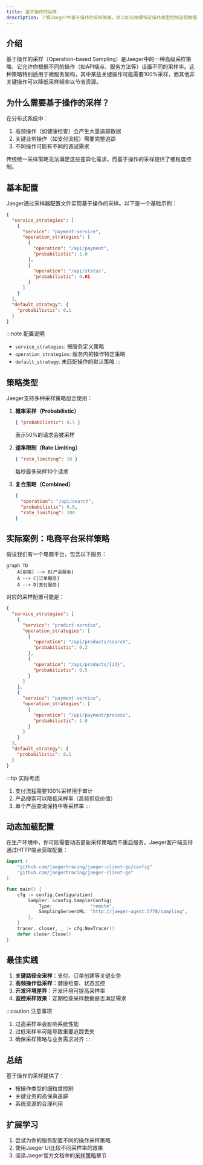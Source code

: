 ```yaml
---
title: 基于操作的采样
description: 了解Jaeger中基于操作的采样策略，学习如何根据特定操作类型控制追踪数据的收集。
---
```


## 介绍

基于操作的采样（Operation-based Sampling）是Jaeger中的一种高级采样策略，它允许你根据不同的操作（如API端点、服务方法等）设置不同的采样率。这种策略特别适用于微服务架构，其中某些关键操作可能需要100%采样，而其他非关键操作可以降低采样频率以节省资源。

## 为什么需要基于操作的采样？

在分布式系统中：
1. 高频操作（如健康检查）会产生大量追踪数据
2. 关键业务操作（如支付流程）需要完整追踪
3. 不同操作可能有不同的调试需求

传统统一采样策略无法满足这些差异化需求，而基于操作的采样提供了细粒度控制。

## 基本配置

Jaeger通过采样器配置文件实现基于操作的采样。以下是一个基础示例：

```json
{
  "service_strategies": [
    {
      "service": "payment-service",
      "operation_strategies": [
        {
          "operation": "/api/payment",
          "probabilistic": 1.0
        },
        {
          "operation": "/api/status",
          "probabilistic": 0.01
        }
      ]
    }
  ],
  "default_strategy": {
    "probabilistic": 0.1
  }
}
```

:::note 配置说明
- `service_strategies`: 按服务定义策略
- `operation_strategies`: 服务内的操作特定策略
- `default_strategy`: 未匹配操作的默认策略
:::

## 策略类型

Jaeger支持多种采样策略组合使用：

1. **概率采样（Probabilistic）**
   ```json
   { "probabilistic": 0.5 }
   ```
   表示50%的请求会被采样

2. **速率限制（Rate Limiting）**
   ```json
   { "rate_limiting": 10 }
   ```
   每秒最多采样10个请求

3. **复合策略（Combined）**
   ```json
   {
     "operation": "/api/search",
     "probabilistic": 0.8,
     "rate_limiting": 100
   }
   ```

## 实际案例：电商平台采样策略

假设我们有一个电商平台，包含以下服务：

```mermaid
graph TD
    A[前端] --> B[产品服务]
    A --> C[订单服务]
    A --> D[支付服务]
```

对应的采样配置可能是：

```json
{
  "service_strategies": [
    {
      "service": "product-service",
      "operation_strategies": [
        {
          "operation": "/api/products/search",
          "probabilistic": 0.2
        },
        {
          "operation": "/api/products/{id}",
          "probabilistic": 0.5
        }
      ]
    },
    {
      "service": "payment-service",
      "operation_strategies": [
        {
          "operation": "/api/payment/process",
          "probabilistic": 1.0
        }
      ]
    }
  ],
  "default_strategy": {
    "probabilistic": 0.1
  }
}
```

:::tip 实际考虑
1. 支付流程需要100%采样用于审计
2. 产品搜索可以降低采样率（高频但低价值）
3. 单个产品查询保持中等采样率
:::

## 动态加载配置

在生产环境中，你可能需要动态更新采样策略而不重启服务。Jaeger客户端支持通过HTTP端点获取配置：

```go
import (
	"github.com/jaegertracing/jaeger-client-go/config"
	"github.com/jaegertracing/jaeger-client-go"
)

func main() {
	cfg := config.Configuration{
		Sampler: &config.SamplerConfig{
			Type:              "remote",
			SamplingServerURL: "http://jaeger-agent:5778/sampling",
		},
	}
	tracer, closer, _ := cfg.NewTracer()
	defer closer.Close()
}
```

## 最佳实践

1. **关键路径全采样**：支付、订单创建等关键业务
2. **高频操作低采样**：健康检查、状态监控
3. **开发环境差异**：开发环境可提高采样率
4. **监控采样效果**：定期检查采样数据是否满足需求

:::caution 注意事项
1. 过高采样率会影响系统性能
2. 过低采样率可能导致重要追踪丢失
3. 确保采样策略与业务需求对齐
:::

## 总结

基于操作的采样提供了：
- 按操作类型的细粒度控制
- 关键业务的高保真追踪
- 系统资源的合理利用

## 扩展学习

1. 尝试为你的服务配置不同的操作采样策略
2. 使用Jaeger UI比较不同采样率的效果
3. 阅读Jaeger官方文档中的[采样策略](https://www.jaegertracing.io/docs/sampling/)章节